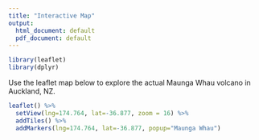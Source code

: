 ```yaml
---
title: "Interactive Map"
output:
  html_document: default
  pdf_document: default
---
```


```r
library(leaflet)
library(dplyr)
```

Use the leaflet map below to explore the actual Maunga Whau volcano in Auckland, NZ. 

```r
leaflet() %>%
  setView(lng=174.764, lat=-36.877, zoom = 16) %>% 
  addTiles() %>%
  addMarkers(lng=174.764, lat=-36.877, popup="Maunga Whau") 
```

